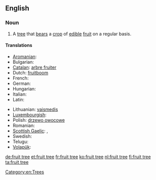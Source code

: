 ==English==
{{wikipedia}}

===Noun===
{{en-noun|sg=[[fruit]] [[tree]]}}

# A [[tree]] that [[bears]] a [[crop]] of [[edible]] [[fruit]] on a regular basis.

====Translations====
{{trans-top|a tree that bears a crop of edible fruit on a regular basis}}
* [[Aromanian]]: {{tø|rup|pom}}
* Bulgarian: {{t-|bg|овошка|f}}
* [[Catalan]]: [[arbre fruiter]] {{m}}
* Dutch: [[fruitboom]] {{m}}
* French: {{t|fr|arbre fruitier|m}}
* German: {{t+|de|Obstbaum|m}}
* Hungarian: {{t+|hu|gyümölcsfa}}
* Italian: {{t-|it|albero da frutto|m}}
* Latin: {{t|la|pomus}}
{{trans-mid}}
* Lithuanian: [[vaismedis]] {{m}}
* [[Luxembourgish]]: {{t|lb|Uebstbam|m}}
* Polish: [[drzewo owocowe]] {{n}}
* Romanian: {{t|ro|pom}}
* [[Scottish Gaelic]]: {{t|gd|meas-chraobh|f}}, {{t|gd|craobh-mheas|f}}
* Swedish: {{t|sv|fruktträd|n}}
* Telugu: {{t+|te|పండ్ల చెట్టు}}
* [[Volapük]]: {{t|vo|flukabim}}
{{trans-bottom}}

[[Category:en:Trees]]

[[de:fruit tree]]
[[et:fruit tree]]
[[fr:fruit tree]]
[[ko:fruit tree]]
[[nl:fruit tree]]
[[fi:fruit tree]]
[[ta:fruit tree]]